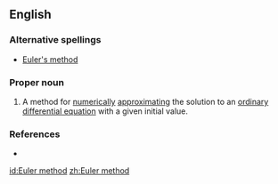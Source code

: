 ==English==

===Alternative spellings===
*[[Euler's method]]

===Proper noun===
{{en-proper noun|sg=[[Euler]] [[method]]}}

# {{context|differential equations}} A method for [[numerically]] [[approximating]] the solution to an [[ordinary differential equation]] with a given initial value.

===References===
*{{pedialite}}

[[id:Euler method]]
[[zh:Euler method]]